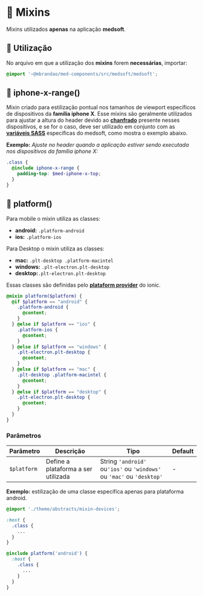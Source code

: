 
<Meta title="Medsoft/Mixins" />

# 🧪 Mixins

Mixins utilizados **apenas** na aplicação **medsoft**.

## 💈 Utilização

No arquivo em que a utilização dos **mixins** forem **necessárias**, importar:

``` scss
@import '~@mbrandao/med-components/src/medsoft/medsoft';
```

## 🧪 iphone-x-range()

Mixin criado para estilização pontual nos tamanhos de viewport específicos de dispositivos da **família iphone X**.
Esse mixins são geralmente utilizados para ajustar a altura do header devido ao **[chanfrado](https://support.apple.com/en-ca/HT207354)**
presente nesses dispositivos, e se for o caso, deve ser utilizado em conjunto com as
**[variáveis SASS](http://desenv.ordomederi.com/med-components/?path=/story/medsoft-variables--page)** específicas
do medsoft, como mostra o exemplo abaixo.

**Exemplo:** _Ajuste no header quando a aplicação estiver sendo executada nos dispositivos da família iphone X:_

```scss
.class {
  @include iphone-x-range {
    padding-top: $med-iphone-x-top;
  }
}
```

## 🧪 platform()

Para mobile o mixin utiliza as classes:

- **android:** `.platform-android`
- **ios:** `.platform-ios`

Para Desktop o mixin utiliza as classes:

- **mac:** `.plt-desktop .platform-macintel`
- **windows:** `.plt-electron.plt-desktop`
- **desktop:**`.plt-electron.plt-desktop`

Essas classes são definidas pelo **[plataform provider](https://ionicframework.com/docs/angular/platform)** do ionic.

```scss
@mixin platform($platform) {
  @if $platform == "android" {
    .platform-android {
      @content;
    }
  } @else if $platform == "ios" {
    .platform-ios {
      @content;
    }
  } @else if $platform == "windows" {
    .plt-electron.plt-desktop {
      @content;
    }
  } @else if $platform == "mac" {
    .plt-desktop .platform-macintel {
      @content;
    }
  } @else if $platform == "desktop" {
    .plt-electron.plt-desktop {
      @content;
    }
  }
}
```

### Parâmetros

| Parâmetro   | Descrição                           | Tipo                                                                  | Default |
| ----------- | ----------------------------------- | --------------------------------------------------------------------- | ------- |
| `$platform` | Define a plataforma a ser utilizada | String `'android'` ou`'ios'` ou `'windows'` ou `'mac'` ou `'desktop'` | -       |

**Exemplo:** estilização de uma classe especifíca apenas para plataforma android.

```scss
@import './theme/abstracts/mixin-devices';

:host {
  .class {
    ...
  }
}

@include platform('android') {
  :host {
    .class {
      ...
    }
  }
}
```
